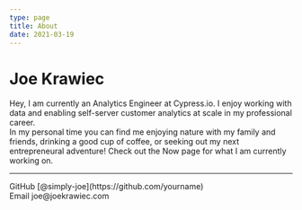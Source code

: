 ```yaml
---
type: page
title: About
date: 2021-03-19
---
```


# Joe Krawiec

Hey, I am currently an Analytics Engineer at Cypress.io. I enjoy working with data and enabling self-server customer analytics at scale in my professional career.
<br />
In my personal time you can find me enjoying nature with my family and friends, drinking a good cup of coffee, or seeking out my next entrepreneural adventure! 
Check out the Now page for what I am currently working on.

---

<div>
  GitHub [@simply-joe](https://github.com/yourname)
  <br />
  Email joe@joekrawiec.com
</div>
